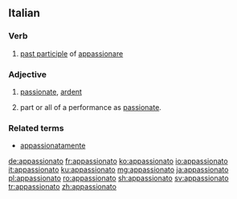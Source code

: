 ==Italian==

===Verb===
{{it-pp|appassionat}}

# [[past participle]] of [[appassionare]]

===Adjective===
{{it-adj|appassionat}}

# [[passionate]], [[ardent]]
# {{context|music|lang=it}} part or all of a performance as [[passionate]].

===Related terms===
* [[appassionatamente]]

[[de:appassionato]]
[[fr:appassionato]]
[[ko:appassionato]]
[[io:appassionato]]
[[it:appassionato]]
[[ku:appassionato]]
[[mg:appassionato]]
[[ja:appassionato]]
[[pl:appassionato]]
[[ro:appassionato]]
[[sh:appassionato]]
[[sv:appassionato]]
[[tr:appassionato]]
[[zh:appassionato]]